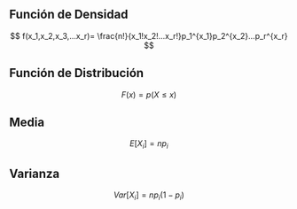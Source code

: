 ## Función de Densidad

$$
f(x_1,x_2,x_3,...x_r)= \frac{n!}{x_1!x_2!...x_r!}p_1^{x_1}p_2^{x_2}...p_r^{x_r}
$$


## Función de Distribución

$$
 F(x) = p(X \le x)
$$

## Media

$$
E[X_i]= np_i
$$

## Varianza

$$
Var[X_i]=np_i(1-p_i)
$$